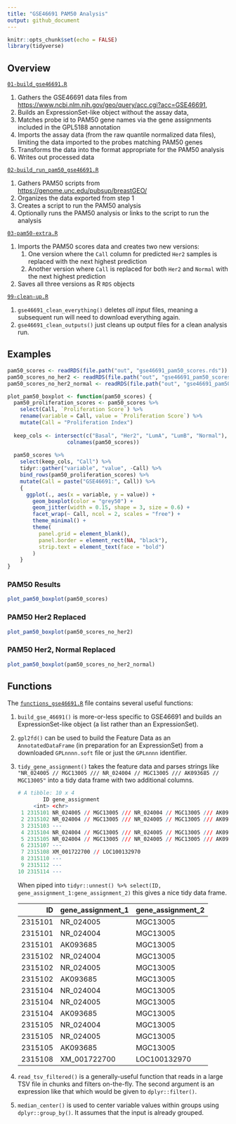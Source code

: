 ```yaml
---
title: "GSE46691 PAM50 Analysis"
output: github_document
---
```


```r
knitr::opts_chunk$set(echo = FALSE)
library(tidyverse)
```

## Overview

[`01-build_gse46691.R`](01-build_gse46691.R)

1. Gathers the GSE46691 data files from <https://www.ncbi.nlm.nih.gov/geo/query/acc.cgi?acc=GSE46691>, 
2. Builds an ExpressionSet-like object without the assay data, 
3. Matches probe id to PAM50 gene names via the gene assignments included in the GPL5188 annotation
4. Imports the assay data (from the raw quantile normalized data files), limiting the data imported to the probes matching PAM50 genes
5. Transforms the data into the format appropriate for the PAM50 analysis
6. Writes out processed data
    
[`02-build_run_pam50_gse46691.R`](02-build_run_pam50_gse46691.R)

1. Gathers PAM50 scripts from <https://genome.unc.edu/pubsup/breastGEO/>
1. Organizes the data exported from step 1
1. Creates a script to run the PAM50 analysis
1. Optionally runs the PAM50 analysis or links to the script to run the analysis

[`03-pam50-extra.R`](03-pam50-extra.R)

1. Imports the PAM50 scores data and creates two new versions:
    1. One version where the `Call` column for predicted `Her2` samples is replaced with the next highest prediction
    1. Another version where `Call` is replaced for both `Her2` and `Normal` with the next highest prediction
1. Saves all three versions as R `RDS` objects

[`99-clean-up.R`](99-clean-up.R)

1. `gse46691_clean_everything()` deletes *all input* files, meaning a subsequent run will need to download everything again.
1. `gse46691_clean_outputs()` just cleans up output files for a clean analysis run.

## Examples

```r
pam50_scores <- readRDS(file.path("out", "gse46691_pam50_scores.rds"))
pam50_scores_no_her2 <- readRDS(file.path("out", "gse46691_pam50_scores_no_her2.rds"))
pam50_scores_no_her2_normal <- readRDS(file.path("out", "gse46691_pam50_scores_no_her2_normal.rds"))
```


```r
plot_pam50_boxplot <- function(pam50_scores) {
  pam50_proliferation_scores <- pam50_scores %>% 
    select(Call, `Proliferation Score`) %>% 
    rename(variable = Call, value = `Proliferation Score`) %>% 
    mutate(Call = "Proliferation Index")
  
  keep_cols <- intersect(c("Basal", "Her2", "LumA", "LumB", "Normal"),
                   colnames(pam50_scores))
  
  pam50_scores %>%
    select(keep_cols, "Call") %>% 
    tidyr::gather("variable", "value", -Call) %>% 
    bind_rows(pam50_proliferation_scores) %>% 
    mutate(Call = paste("GSE46691:", Call)) %>% 
    {
      ggplot(., aes(x = variable, y = value)) +
        geom_boxplot(color = "grey50") + 
        geom_jitter(width = 0.15, shape = 3, size = 0.6) +
        facet_wrap(~ Call, ncol = 2, scales = "free") +
        theme_minimal() +
        theme(
          panel.grid = element_blank(),
          panel.border = element_rect(NA, "black"),
          strip.text = element_text(face = "bold")
        )
    }
}
```

### PAM50 Results

```r
plot_pam50_boxplot(pam50_scores)
```

### PAM50 Her2 Replaced

```r
plot_pam50_boxplot(pam50_scores_no_her2)
```

### PAM50 Her2, Normal Replaced

```r
plot_pam50_boxplot(pam50_scores_no_her2_normal)
```


## Functions

The [`functions_gse46691.R`](functions_gse46691.R) file contains several useful functions:

1. `build_gse_46691()` is more-or-less specific to GSE46691 and builds an ExpressionSet-like object (a list rather than an ExpressionSet).

1. `gpl2fd()` can be used to build the Feature Data as an `AnnotatedDataFrame` (in preparation for an ExpressionSet) from a downloaded `GPLnnnn.soft` file or just the `GPLnnnn` identifier.

1. `tidy_gene_assignment()` takes the feature data and parses strings like `"NR_024005 // MGC13005 /// NR_024004 // MGC13005 /// AK093685 // MGC13005"` into a tidy data frame with two additional columns.

    ```r
    # A tibble: 10 x 4
            ID gene_assignment                                                          gene_assignment_1 gene_assignment_2
         <int> <chr>                                                                    <list>            <list>           
     1 2315101 NR_024005 // MGC13005 /// NR_024004 // MGC13005 /// AK093685 // MGC13005 <chr [3]>         <chr [3]>        
     2 2315102 NR_024004 // MGC13005 /// NR_024005 // MGC13005 /// AK093685 // MGC13005 <chr [3]>         <chr [3]>        
     3 2315103 ---                                                                      <chr [0]>         <chr [0]>        
     4 2315104 NR_024004 // MGC13005 /// NR_024005 // MGC13005 /// AK093685 // MGC13005 <chr [3]>         <chr [3]>        
     5 2315105 NR_024004 // MGC13005 /// NR_024005 // MGC13005 /// AK093685 // MGC13005 <chr [3]>         <chr [3]>        
     6 2315107 ---                                                                      <chr [0]>         <chr [0]>        
     7 2315108 XM_001722700 // LOC100132970                                             <chr [1]>         <chr [1]>        
     8 2315110 ---                                                                      <chr [0]>         <chr [0]>        
     9 2315112 ---                                                                      <chr [0]>         <chr [0]>        
    10 2315114 ---                                                                      <chr [0]>         <chr [0]> 
    ```
    
    When piped into `tidyr::unnest() %>% select(ID, gene_assignment_1:gene_assignment_2)` this gives a nice tidy data frame.
    
    |      ID|gene_assignment_1 |gene_assignment_2 |
    |-------:|:-----------------|:-----------------|
    | 2315101|NR_024005         |MGC13005          |
    | 2315101|NR_024004         |MGC13005          |
    | 2315101|AK093685          |MGC13005          |
    | 2315102|NR_024004         |MGC13005          |
    | 2315102|NR_024005         |MGC13005          |
    | 2315102|AK093685          |MGC13005          |
    | 2315104|NR_024004         |MGC13005          |
    | 2315104|NR_024005         |MGC13005          |
    | 2315104|AK093685          |MGC13005          |
    | 2315105|NR_024004         |MGC13005          |
    | 2315105|NR_024005         |MGC13005          |
    | 2315105|AK093685          |MGC13005          |
    | 2315108|XM_001722700      |LOC100132970      |
    
1. `read_tsv_filtered()` is a generally-useful function that reads in a large TSV file in chunks and filters on-the-fly. The second argument is an expression like that which would be given to `dplyr::filter()`.

1. `median_center()` is used to center variable values within groups using `dplyr::group_by()`. It assumes that the input is already grouped.